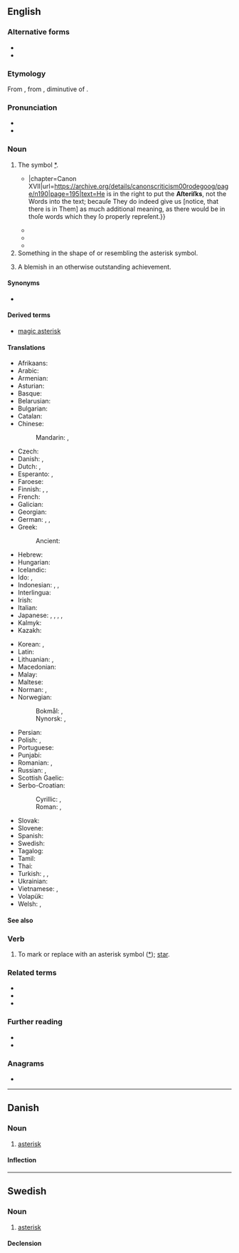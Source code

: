 {{also|asterix|Asterix}}

==English==

===Alternative forms===
* {{alter|en|asterisc}}
* {{alter|en|asterix||eye dialect}}

===Etymology===
{{root|en|ine-pro|*h₂eHs-}}
From {{bor|en|LL.|asteriscus}}, from {{der|en|grc|ἀστερίσκος|t=a little star, asterisk, used in manuscripts to mark passages}}, diminutive of {{m|grc|ἀστήρ|t=a star}}.

===Pronunciation===
* {{IPA|en|/ˈæstəɹɪsk/|/ˈæstɹɪsk/}}
* {{audio|en|en-us-asterisk.ogg|Audio (US)}}

===Noun===
{{en-noun}}

# The symbol [[*]].
#* {{quote-book|en|year=1754|author=Thomas Edwards|publisher=C. Bathurſt|title=The Canons of Criticiſm{{...}}|chapter=Canon XVII|url=https://archive.org/details/canonscriticism00rodegoog/page/n190|page=195|text=He is in the right to put the '''Aſteriſks''', not the Words into the text; becauſe They do indeed give us [notice, that there is in Them] as much additional meaning, as there would be in thoſe words which they ſo properly repreſent.}}
#* {{quote-book|en|year=1837|author={{w|Letitia Elizabeth Landon}}|title=Ethel Churchill|volume=2|page=13|text="I having been looking at your pamphlet, and shewing it, but I mention no names. I don't see the use of names, for my part, unless it be to put in '''asterisks'''. It is—yes—very, indeed."}}
#* {{quote-journal|en|year=1960|month=December|title=The Glasgow Suburban Electrification is opened|journal=Trains Illustrated|page=714|text=Above all, the 48-page timetables of the new service, which have been distributed free at every station in the scheme, are a model to the rest of B.R. For the first time on British Railways, so far as we are aware, a substantial timetable has been produced, not only without a single footnote but also devoid of all wearisome '''asterisks''', stars, letter suffixes and other hieroglyphics.}}
#* {{quote-web|en|url=https://www.theguardian.com/us-news/2021/sep/12/occupy-wall-street-10-years-on|title=‘We showed it was possible to create a movement from almost nothing’: Occupy Wall Street 10 years on|date=2021-09-12|author=Andrew Anthony|quotee=Andrew Ross Sorkin|work=The Guardian|passage=The opposing view sees it as an abject failure and historically irrelevant. This verdict was neatly summed up by the ''New York Times'' financial columnist Andrew Ross Sorkin when he predicted, a year on from the event: “It will be an '''asterisk''' in the history books, if it gets a mention at all.”}}
# Something in the shape of or resembling the asterisk symbol.
# {{lb|en|sports|US}} A blemish in an otherwise outstanding achievement.
#: {{ux|en|They came into the tournament highly ranked, but with a little bit of an '''asterisk''' as their last two wins had been unconvincing.}}

====Synonyms====
* {{sense|symbol}} {{l|en|star}}

====Derived terms====
* [[magic asterisk]]

====Translations====
{{trans-top|symbol used to highlight words or sentences}}
* Afrikaans: {{t|af|asterisk}}
* Arabic: {{t|ar|إِجَّامَة|f}}
* Armenian: {{t+|hy|աստղանիշ}}
* Asturian: {{t|ast|asteriscu|m}}
* Basque: {{t|eu|istartxo}}
* Belarusian: {{t|be|зо́рачка|f|sc=Cyrl}}
* Bulgarian: {{t|bg|зве́здичка|f|sc=Cyrl}}
* Catalan: {{t+|ca|asterisc|m}}
* Chinese:
*: Mandarin: {{t+|cmn|星號|sc=Hani}}, {{t+|cmn|星号|tr=xīnghào|sc=Hani}}
* Czech: {{t+|cs|hvězdička|f}}
* Danish: {{t|da|asterisk|c}}, {{t+|da|stjerne|c}}
* Dutch: {{t+|nl|asterisk|f}}, {{t+|nl|sterretje|n}}
* Esperanto: {{t|eo|steleto}}, {{t|eo|asterisko}}
* Faroese: {{t|fo|asteriksur|m}}
* Finnish: {{t+|fi|asteriski}}, {{t+|fi|tähti}}, {{t|fi|[[tähti]]-[[merkki]]}}
* French: {{t+|fr|astérisque|m}}
* Galician: {{t|gl|asterisco|m}}
* Georgian: {{t|ka|ვარსკვლავი|sc=Geor}}
* German: {{t+|de|Sternchen|n}}, {{t+|de|Asterisk|m}}, {{t+|de|Asteriskus|m}}
* Greek: {{t+|el|αστερίσκος|m|sc=Grek}}
*: Ancient: {{t|grc|ἀστερίσκος|m}}
* Hebrew: {{t|he|כּוֹכָבִית|f|tr=kokhavít|sc=Hebr}}
* Hungarian: {{t+|hu|csillag}}
* Icelandic: {{t+|is|stjörnumerki|n}}
* Ido: {{t+|io|steleto}}, {{t+|io|asterisko}}
* Indonesian: {{t|id|tanda bintang}}, {{t+|id|bintang}}, {{t|id|asterik}}
* Interlingua: {{t|ia|asterisco}}
* Irish: {{t+|ga|réalta|f}}
* Italian: {{t+|it|asterisco|m}}
* Japanese: {{t+|ja|アスタリスク|tr=asutarisuku}}, {{t|ja|星印|tr=ほしじるし, hoshi jirushi}}, {{t|ja|星号|tr=せいごう, seigō}}, {{t+|ja|スター|tr=sutā|sc=Jpan}}, {{t+|ja|アステリスク|tr=asuterisuku}}
* Kalmyk: {{t|xal|астериск}}
* Kazakh: {{t|kk|жұлдызша}}
{{trans-mid}}
* Korean: {{t+|ko|별표}}, {{t|ko|애스터리스크}}
* Latin: {{t|la|asterīscus|m}}
* Lithuanian: {{t|lt|asteriskas|m}}, {{t|lt|žvaigždutė|f}}
* Macedonian: {{t|mk|ѕвездичка|f|sc=Cyrl}}
* Malay: {{t|ms|tanda bintang}}
* Maltese: {{t|mt|asteriks}}
* Norman: {{t|nrf|astérisque|m}}, {{t|nrf|êtaile|f}}
* Norwegian:
*: Bokmål: {{t+|nb|asterisk|m}}, {{t+|nb|stjerne|m|f}}
*: Nynorsk: {{t|nn|asterisk|m}}, {{t+|nn|stjerne|f}}
* Persian: {{t+|fa|ستاره|tr=setâre}}
* Polish: {{t+|pl|gwiazdka|f}}, {{t+|pl|asterysk|m}}
* Portuguese: {{t+|pt|asterisco|m}}
* Punjabi: {{t+|pa|ਤਾਰਾ|m|tr=tārā}}
* Romanian: {{t+|ro|asterisc|n}}, {{t+|ro|steluță|f}}
* Russian: {{t+|ru|звёздочка|f}}, {{t+|ru|астери́ск|m}}
* Scottish Gaelic: {{t|gd|reul|f}}
* Serbo-Croatian:
*: Cyrillic: {{t|sh|звездица|f}}, {{t|sh|астериск|m}}
*: Roman: {{t+|sh|zvezdica|f}}, {{t+|sh|asterisk|m}}
* Slovak: {{t|sk|hviezdička|f}}
* Slovene: {{t|sl|zvezdica|f}}
* Spanish: {{t+|es|asterisco|m}}
* Swedish: {{t+|sv|asterisk|c}}
* Tagalog: {{t|tl|talantanda}}
* Tamil: {{t+|ta|உடுக்குறி}}
* Thai: {{t+|th|ดอกจัน}}
* Turkish: {{t+|tr|asterisk}}, {{t|tr|yıldız imi}}, {{t|tr|yıldız işareti}}
* Ukrainian: {{t+|uk|зі́рочка|f|sc=Cyrl}}
* Vietnamese: {{t|vi|dấu sao}}, {{t|vi|dấu hoa thị}}
* Volapük: {{t+|vo|stelül}}
* Welsh: {{t+|cy|seren|f}}, {{t|cy|serennig|f}}
{{trans-bottom}}

====See also====
{{typography marks}}

===Verb===
{{en-verb}}

# {{lb|en|transitive}} To mark or replace with an asterisk symbol ([[*]]); [[star]].

===Related terms===
* {{l|en|aster}}
* {{l|en|asterism}}
* {{l|en|asteroid}}

===Further reading===
* {{R:Webster 1913}}
* {{R:Century 1911}}

===Anagrams===
* {{anagrams|en|a=aeikrsst|sarkiest|skaiters}}

----

==Danish==
{{wikipedia|lang=da}}

===Noun===
{{da-noun|en|er}}

# [[#English|asterisk]]

====Inflection====
{{da-noun-infl|en|er}}

----

==Swedish==

===Noun===
{{sv-noun|c}}

# [[#English|asterisk]]

====Declension====
{{sv-infl-noun-c-er}}